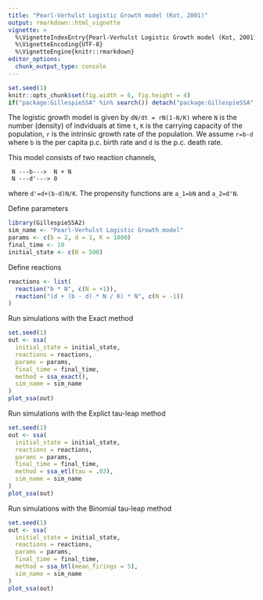```yaml
---
title: "Pearl-Verhulst Logistic Growth model (Kot, 2001)"
output: rmarkdown::html_vignette
vignette: >
  %\VignetteIndexEntry{Pearl-Verhulst Logistic Growth model (Kot, 2001)}
  %\VignetteEncoding{UTF-8}
  %\VignetteEngine{knitr::rmarkdown}
editor_options: 
  chunk_output_type: console
---
```


<!-- github markdown built using 
rmarkdown::render("vignettes/logistic_growth.Rmd", output_format = "github_document")
-->

```r
set.seed(1)
knitr::opts_chunk$set(fig.width = 6, fig.height = 4)
if("package:GillespieSSA" %in% search()) detach("package:GillespieSSA", unload=TRUE) 
```

The logistic growth model is given by `dN/dt = rN(1-N/K)` where
`N` is the number (density) of indviduals at time `t`, 
`K` is the carrying capacity of the population, 
`r` is the intrinsic growth rate of the population. 
We assume `r=b-d` where 
`b` is the per capita p.c. birth rate and 
`d` is the p.c. death rate. 

This model consists of two reaction channels,
```
 N ---b--->  N + N
 N ---d'---> 0
```
where `d'=d+(b-d)N/K`. The propensity functions are `a_1=bN` and `a_2=d'N`.

Define parameters
```r
library(GillespieSSA2)
sim_name <- "Pearl-Verhulst Logistic Growth model"
params <- c(b = 2, d = 1, K = 1000)
final_time <- 10
initial_state <- c(N = 500)
```

Define reactions
```r
reactions <- list(
  reaction("b * N", c(N = +1)),
  reaction("(d + (b - d) * N / K) * N", c(N = -1))
)
```

Run simulations with the Exact method
```r
set.seed(1)
out <- ssa(
  initial_state = initial_state,
  reactions = reactions,
  params = params,
  final_time = final_time,
  method = ssa_exact(),
  sim_name = sim_name
) 
plot_ssa(out)
```

Run simulations with the Explict tau-leap method
```r
set.seed(1)
out <- ssa(
  initial_state = initial_state,
  reactions = reactions,
  params = params,
  final_time = final_time,
  method = ssa_etl(tau = .03),
  sim_name = sim_name
) 
plot_ssa(out)
```

Run simulations with the Binomial tau-leap method
```r
set.seed(1)
out <- ssa(
  initial_state = initial_state,
  reactions = reactions,
  params = params,
  final_time = final_time,
  method = ssa_btl(mean_firings = 5),
  sim_name = sim_name
) 
plot_ssa(out)
```
